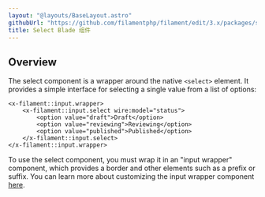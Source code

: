 ```yaml
---
layout: "@layouts/BaseLayout.astro"
githubUrl: "https://github.com/filamentphp/filament/edit/3.x/packages/support/docs/09-blade-components/02-select.md"
title: Select Blade 组件
---
```


## Overview

The select component is a wrapper around the native `<select>` element. It provides a simple interface for selecting a single value from a list of options:

```blade
<x-filament::input.wrapper>
    <x-filament::input.select wire:model="status">
        <option value="draft">Draft</option>
        <option value="reviewing">Reviewing</option>
        <option value="published">Published</option>
    </x-filament::input.select>
</x-filament::input.wrapper>
```

To use the select component, you must wrap it in an "input wrapper" component, which provides a border and other elements such as a prefix or suffix. You can learn more about customizing the input wrapper component [here](input-wrapper).
